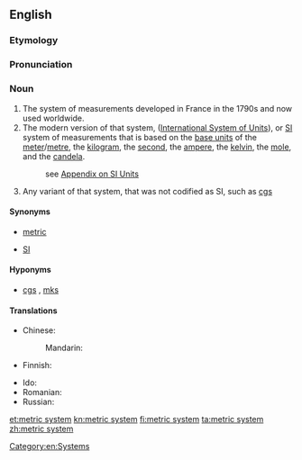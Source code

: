 ==English==

===Etymology===
{{rfe|lang=en}}

===Pronunciation===
{{rfp|lang=en}}

===Noun===
{{en-noun|head=[[metric]] [[system]]|-}}

# The system of measurements developed in France in the 1790s and now used worldwide.
# The modern version of that system, {{w|Systeme Internationale d'Unites}} ([[International System of Units]]), or [[SI]] system of measurements that is based on the [[base unit]]s of the [[meter]]/[[metre]], the [[kilogram]], the [[second]], the [[ampere]], the [[kelvin]], the [[mole]], and the [[candela]].
#: see [[Appendix:SI_units|Appendix on SI Units]]
# Any variant of that system, that was not codified as SI, such as [[cgs]]

====Synonyms====
* [[metric]] {{qualifier|abbreviation}}
* {{sense|système international}} [[SI]]

====Hyponyms====
* {{sense|variants}} [[cgs]] , [[mks]]

====Translations====
{{trans-top|system of measurements developed in France}}
* Chinese:
*: Mandarin: {{t-needed|cmn}}
* Finnish: {{t|fi|metrijärjestelmä}}
{{trans-mid}}
* Ido: {{t|io|metrala sistemo}}
* Romanian: {{t+|ro|sistem metric|n}}
* Russian: {{t-needed|ru}}
{{trans-bottom}}

{{trans-see|International System of Units}}

[[Category:en:Systems]]

[[et:metric system]]
[[kn:metric system]]
[[fi:metric system]]
[[ta:metric system]]
[[zh:metric system]]